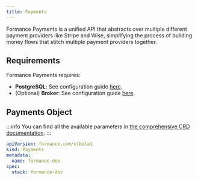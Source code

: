 ```yaml
---
title: Payments
---
```


Formance Payments is a unified API that abstracts over multiple different payment providers like Stripe and Wise, simplifying the process of building money flows that stitch multiple payment providers together.

## Requirements

Formance Payments requires:
- **PostgreSQL**: See configuration guide [here](/next/operator/infra/postgres).
- (Optional) **Broker**: See configuration guide [here](/next/operator/infra/broker).

## Payments Object

:::info
You can find all the available parameters in [the comprehensive CRD documentation](/next/operator/crd#payments).
:::

```yaml
apiVersion: formance.com/v1beta1
kind: Payments
metadata:
  name: formance-dev
spec:
  stack: formance-dev
```
